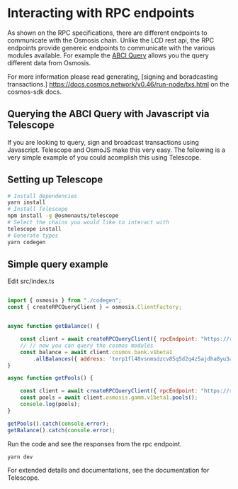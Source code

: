 # Interacting with RPC endpoints

As shown on the RPC specifications, there are different endpoints to communicate with the Osmosis chain. Unlike the LCD rest api, the RPC endpoints provide genereic endpoints to communicate with the various modules available. For example the [ABCI Query](/api?v=RPC#/operations/abci_query) allows you the query different data from Osmosis.

For more information please read generating, [signing and boradcasting transactions.] https://docs.cosmos.network/v0.46/run-node/txs.html on the cosmos-sdk docs. 

## Querying the ABCI Query with Javascript via Telescope

If you are looking to query, sign and broadcast transactions using Javascript. Telescope and OsmoJS make this very easy. The following is a very simple example of you could acomplish this using Telescope.

## Setting up Telescope
```bash
# Install dependencies
yarn install
# Install Telescope
npm install -g @osmonauts/telescope
# Select the chains you would like to interact with
telescope install
# Generate types 
yarn codegen
```
## Simple query example
Edit src/index.ts
```javascript 

import { osmosis } from "./codegen";
const { createRPCQueryClient } = osmosis.ClientFactory;


async function getBalance() {

    const client = await createRPCQueryClient({ rpcEndpoint: "https://rpc.terp.network" });
    // // now you can query the cosmos modules
    const balance = await client.cosmos.bank.v1beta1
        .allBalances({ address: 'terp1fl48vsnmsdzcv85q5d2q4z5ajdha8yu3aq6l09' });
}

async function getPools() {

    const client = await createRPCQueryClient({ rpcEndpoint: "https://rpc.terp.network" });
    const pools = await client.osmosis.gamm.v1beta1.pools();
    console.log(pools);
}

getPools().catch(console.error);
getBalance().catch(console.error);

```

Run the code and see the responses from the rpc endpoint. 
```bash
yarn dev
````

For extended details and documentations, see the documentation for Telescope. 



